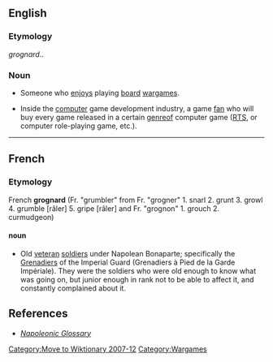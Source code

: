 [[Category:Move to Wiktionary 2007-12]]
{{merge|grognard}}

==English==

===Etymology===
{{etyl|fr}} ''grognard''..

===Noun===
{{en-noun}}
* {{games|slang}} Someone who [[enjoys]] playing [[board]] [[wargames]]. 
* {{computer games|slang}} Inside the [[computer]] game development industry, a game [[fan]] who will buy every game released in a certain [[genre ]]of computer game ([[RTS]], or computer role-playing game, etc.). 
----

==French==

===Etymology===
French '''grognard''' (Fr. "grumbler" from Fr. "grogner" 1. snarl 2. grunt 3. growl 4. grumble [râler] 5. gripe [râler] and Fr. "grognon" 1. grouch 2. curmudgeon)

====noun====
{{fr-noun-m}}

* Old [[veteran]] [[soldiers]] under Napolean Bonaparte; specifically the [[Grenadiers]] of the Imperial Guard (Grenadiers à Pied de la Garde Impériale). They were the soldiers who were old enough to know what was going on, but junior enough in rank not to be able to affect it, and constantly complained about it.



==References==
* ''[http://www.napoleonguide.com/glossary.htm Napoleonic Glossary]''

[[Category:Wargames]]